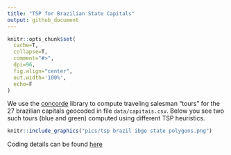 ```yaml
---
title: "TSP for Brazilian State Capitals"
output: github_document
---
```


```r
knitr::opts_chunk$set(
  cache=T,
  collapse=T,
  comment="#>",
  dpi=96,
  fig.align="center",
  out.width='100%',
  echo=F
)
```

We use the [concorde](http://www.math.uwaterloo.ca/tsp/concorde.html) library to compute traveling salesman "tours" for the 27 brazilian capitals geocoded in file `data/capitais.csv`. Below you see two such tours (blue and green) computed using different TSP heuristics.

```r
knitr::include_graphics("pics/tsp brazil ibge state polygons.png")
```

Coding details can be found [here](dan-reznik.githubio.com/TS-Brazilian-Capitals)
